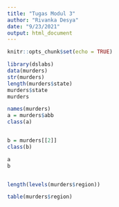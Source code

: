 ```yaml
---
title: "Tugas Modul 3"
author: "Rivanka Desya"
date: "9/23/2021"
output: html_document
---
```


```r
knitr::opts_chunk$set(echo = TRUE)
```

```r
library(dslabs)
data(murders)
str(murders)
length(murders$state)
murders$state
murders

names(murders)
a = murders$abb
class(a)


b = murders[[2]]
class(b)

a
b


length(levels(murders$region))

table(murders$region)
```

